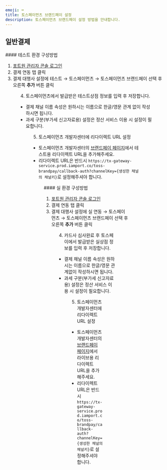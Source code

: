```yaml
---
emoji: ⌨
title: 토스페이먼츠 브랜드페이 설정
description: 토스페이먼츠 브랜드페이 설정 방법을 안내합니다.
---
```




## 일반결제

<Tabs>
<Tab title="테스트 결제">
#### 테스트 환경 구성방법

1. [포트원 관리자 콘솔 로그인](https://admin.portone.io/integration)
2. 결제 연동 탭 클릭
3. 결제 대행사 설정에 테스트 → 토스페이먼츠 → 토스페이먼츠 브랜드페이 선택 후 오른쪽 **추가** 버튼 클릭


<Figure src={image1} caption="테스트 환경 설정 예시" />

4. 토스페이먼츠에서 발급받은 테스트상점 정보를 입력 후 저장합니다.

- 결제 채널 이름 속성은 원하시는 이름으로 한글/영문 관계 없이 작성하시면 됩니다.
- 과세 구분(부가세 신고자료용) 설정은 정산 서비스 이용 시 설정이 필요합니다.


<Figure src={image2} caption="테스트 환경 상세 설정 예시" />

5. 토스페이먼츠 개발자센터에 리다이렉트 URL 설정

- 토스페이먼츠 개발자센터의 [브랜드페이 페이지](https://developers.tosspayments.com/my/brandpay)에서 테스트용 리다이렉트 URL을 추가해주세요.
- 리다이렉트 URL은 반드시 `https://tx-gateway-service.prod.iamport.co/toss-brandpay/callback-auth?channelKey={생성한 채널의 채널키}`로 설정해주셔야 합니다.


<Figure src={image3} caption="테스트 환경 리다이렉트 URL 설정" />

</Tab>

<Tab title="실 결제">
#### 실 환경 구성방법

1. [포트원 관리자 콘솔 로그인](https://admin.portone.io/integration)
2. 결제 연동 탭 클릭
3. 결제 대행사 설정에 실 연동 → 토스페이먼츠 → 토스페이먼츠 브랜드페이 선택 후 오른쪽 **추가** 버튼 클릭


<Figure src={image4} caption="실 환경 설정 예시" />

4. 카드사 심사완료 후 토스페이에서 발급받은 실상점 정보를 입력 후 저장합니다.

- 결제 채널 이름 속성은 원하시는 이름으로 한글/영문 관계없이 작성하시면 됩니다.
- 과세 구분(부가세 신고자료용) 설정은 정산 서비스 이용 시 설정이 필요합니다.


<Figure src={image5} caption="실 환경 상세 설정 예시" />

5. 토스페이먼츠 개발자센터에 리다이렉트 URL 설정

- 토스페이먼츠 개발자센터의 [브랜드페이 페이지](https://developers.tosspayments.com/my/brandpay)에서 라이브용 리다이렉트 URL을 추가해주세요.
- 리다이렉트 URL은 반드시 `https://tx-gateway-service.prod.iamport.co/toss-brandpay/callback-auth?channelKey={생성한 채널의 채널키}`로 설정해주셔야 합니다.


<Figure src={image6} caption="실 환경 리다이렉트 URL 설정" />

</Tab>
</Tabs>
